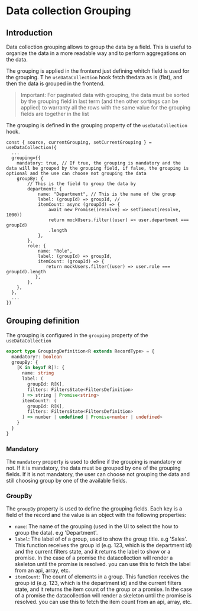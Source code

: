 

<Meta title="Data collection/Grouping" />

# Data collection Grouping

## Introduction

Data collection grouping allows to group the data by a field. This is useful to
organize the data in a more readable way and to perform aggregations on the
data.

The grouping is applied in the frontend just defining whitch field is used for
the grouping. T he `useDataCollection` hook fetch thedata as is (flat), and then
the data is grouped in the frontend.

> Important: For paginated data with grouping, the data must be sorted by the
> grouping field in last term (and then other sortings can be applied) to
> warranty all the rows with the same value for the grouping fields are together
> in the list

The grouping is defined in the grouping property of the `useDataCollection`
hook.

```tsx
const { source, currentGrouping, setCurrentGrouping } = useDataCollection({
  ...
  grouping={{
    mandatory: true, // If true, the grouping is mandatory and the data will be grouped by the grouping field, if false, the grouping is optional and the use can choose not grouping the data
    groupBy: {
        // This is the field to group the data by
        department: {
            name: "Department", // This is the name of the group
            label: (groupId) => groupId, //
            itemCount: async (groupId) => {
                await new Promise((resolve) => setTimeout(resolve, 1000))
                return mockUsers.filter((user) => user.department === groupId)
                .length
            },
        },
        role: {
            name: "Role",
            label: (groupId) => groupId,
            itemCount: (groupId) => {
               return mockUsers.filter((user) => user.role === groupId).length
           },
        },
    },
  },
  ...
})
```

## Grouping definition

The grouping is configured in the `grouping` property of the `useDataCollection`

```ts
export type GroupingDefinition<R extends RecordType> = {
  mandatory?: boolean
  groupBy: {
    [K in keyof R]?: {
      name: string
      label: (
        groupId: R[K],
        filters: FiltersState<FiltersDefinition>
      ) => string | Promise<string>
      itemCount?: (
        groupId: R[K],
        filters: FiltersState<FiltersDefinition>
      ) => number | undefined | Promise<number | undefined>
    }
  }
}
```

### Mandatory

The `mandatory` property is used to define if the grouping is mandatory or not.
If it is mandatory, the data must be grouped by one of the grouping fields. If
it is not mandatory, the user can choose not grouping the data and still
choosing group by one of the available fields.

### GroupBy

The `groupBy` property is used to define the grouping fields. Each key is a
field of the record and the value is an object with the following properties:

- `name`: The name of the grouping (used in the UI to select the how to group
  the data). e.g 'Department'.
- `label`: The label of of a group, used to show the group title. e.g 'Sales'.
  This function receives the group id (e.g. 123, which is the department id) and
  the current filters state, and it returns the label to show or a promise. In
  the case of a promise the datacollection will render a skeleton until the
  promise is resolved. you can use this to fetch the label from an api, array,
  etc.
- `itemCount`: The count of elements in a group. This function receives the
  group id (e.g. 123, which is the department id) and the current filters state,
  and it returns the item count of the group or a promise. In the case of a
  promise the datacollection will render a skeleton until the promise is
  resolved. you can use this to fetch the item count from an api, array, etc.
